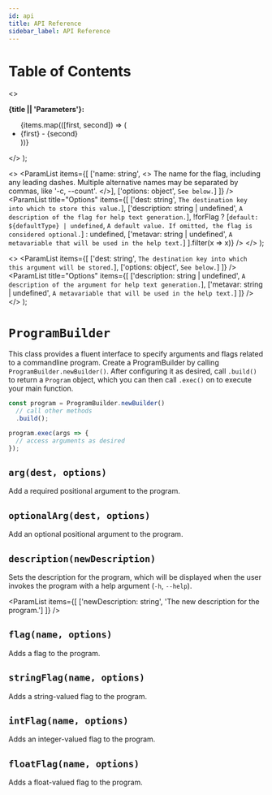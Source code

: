 ```yaml
---
id: api
title: API Reference
sidebar_label: API Reference
---
```


# Table of Contents


  <>
    <p>
      <strong>{title || 'Parameters'}:</strong>
    </p>
    <ul>
      {items.map(([first, second]) => (
        <li><C>{first}</C> - {second}</li>
      ))}
    </ul>
  </>
);

  <>
    <ParamList items={[
      ['name: string', <>
        The name for the flag, including any leading dashes. Multiple alternative
        names may be separated by commas, like <C>'-c, --count'</C>.
      </>],
      ['options: object', `See below.`]
    ]} />
    <ParamList title="Options" items={[
      ['dest: string', `The destination key into which to store this value.`],
      ['description: string | undefined', `A description of the flag for help text generation.`],
      !forFlag ? [`default: ${defaultType} | undefined`, `A default value. If omitted, the flag is considered optional.`] : undefined,
      ['metavar: string | undefined', `A metavariable that will be used in the help text.`]
    ].filter(x => x)} />
  </>
);

  <>
    <ParamList items={[
      ['dest: string', `The destination key into which this argument will be stored.`],
      ['options: object', `See below.`]
    ]} />
    <ParamList title="Options" items={[
      ['description: string | undefined', `A description of the argument for help text generation.`],
      ['metavar: string | undefined', `A metavariable that will be used in the help text.`]
    ]} />
  </>
);

# `ProgramBuilder`

This class provides a fluent interface to specify arguments and flags related
to a commandline program. Create a ProgramBuilder by calling `ProgramBuilder.newBuilder()`.
After configuring it as desired, call `.build()` to return a `Program` object,
which you can then call `.exec()` on to execute your main function.

```typescript
const program = ProgramBuilder.newBuilder()
  // call other methods
  .build();

program.exec(args => {
  // access arguments as desired
});
```

## `arg(dest, options)`

Add a required positional argument to the program.

<ArgParams />

## `optionalArg(dest, options)`

Add an optional positional argument to the program.

<ArgParams />

## `description(newDescription)`

Sets the description for the program, which will be displayed when the user
invokes the program with a help argument (`-h`, `--help`).

<ParamList items={[
  ['newDescription: string', 'The new description for the program.']
]} />

## `flag(name, options)`

Adds a flag to the program.

<CommonFlagParams forFlag={true} />

## `stringFlag(name, options)`

Adds a string-valued flag to the program.

<CommonFlagParams />

## `intFlag(name, options)`

Adds an integer-valued flag to the program.

<CommonFlagParams />

## `floatFlag(name, options)`

Adds a float-valued flag to the program.

<CommonFlagParams />
